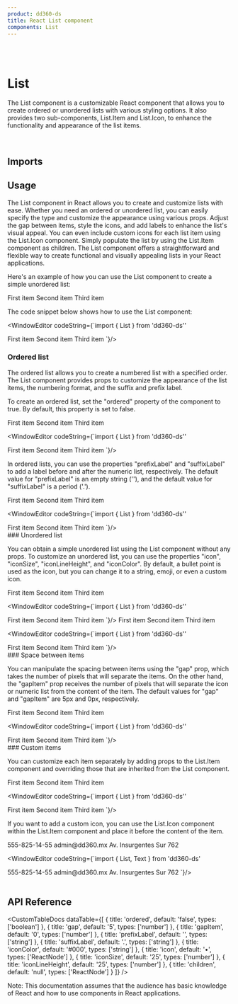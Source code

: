 ```yaml
---
product: dd360-ds
title: React List component
components: List
---
```


<br />
<br />

# <span name="floating-nav">List</span>

The List component is a customizable React component that allows you to create 
ordered or unordered lists with various styling options. It also provides two 
sub-components, List.Item and List.Icon, to enhance the functionality and appearance 
of the list items.

<br />

## <span name="floating-nav">Imports</span>

<WindowEditor codeString="import { List } from 'dd360-ds'" />
<WindowEditor codeString="import List from 'dd360-ds/List'" />

## <span name="floating-nav">Usage</span>

The List component in React allows you to create and customize lists with ease. Whether 
you need an ordered or unordered list, you can easily specify the type and customize the 
appearance using various props. Adjust the gap between items, style the icons, and add 
labels to enhance the list's visual appeal. You can even include custom icons for each 
list item using the List.Icon component. Simply populate the list by using the List.Item 
component as children. The List component offers a straightforward and flexible way to create 
functional and visually appealing lists in your React applications.

Here's an example of how you can use the List component to create a simple unordered list:

<ContainerComponentDoc>
  <List>
    <List.Item>First item</List.Item>
    <List.Item>Second item</List.Item>
    <List.Item>Third item</List.Item>
  </List>
</ContainerComponentDoc>

The code snippet below shows how to use the List component:

<WindowEditor
    codeString={`import { List } from 'dd360-ds''

<List>
    <List.Item>First item</List.Item>
    <List.Item>Second item</List.Item>
    <List.Item>Third item</List.Item>
</List>
`}/>

<br />

### <span name="floating-nav">Ordered list</span>

The ordered list allows you to create a numbered list with a specified order. The List component 
provides props to customize the appearance of the list items, the numbering format, and the suffix 
and prefix label.

To create an ordered list, set the "ordered" property of the component to true. By default, this 
property is set to false.

<ContainerComponentDoc>
  <List ordered>
    <List.Item>First item</List.Item>
    <List.Item>Second item</List.Item>
    <List.Item>Third item</List.Item>
  </List>
</ContainerComponentDoc>

<WindowEditor
    codeString={`import { List } from 'dd360-ds''

<List ordered>
    <List.Item>First item</List.Item>
    <List.Item>Second item</List.Item>
    <List.Item>Third item</List.Item>
</List>
`}/>

In ordered lists, you can use the properties "prefixLabel" and "suffixLabel" to add a label before and 
after the numeric list, respectively. The default value for "prefixLabel" is an empty string (''), and 
the default value for "suffixLabel" is a period ('.').

<ContainerComponentDoc>
  <List ordered prefixLabel='°' suffixLabel=')'>
    <List.Item>First item</List.Item>
    <List.Item>Second item</List.Item>
    <List.Item>Third item</List.Item>
  </List>
</ContainerComponentDoc>

<WindowEditor
    codeString={`import { List } from 'dd360-ds''

<List ordered prefixLabel='°' suffixLabel=')'>
    <List.Item>First item</List.Item>
    <List.Item>Second item</List.Item>
    <List.Item>Third item</List.Item>
</List>
`}/>

<br />
### <span name="floating-nav">Unordered list</span>

You can obtain a simple unordered list using the List component without any props. To customize an unordered 
list, you can use the properties "icon", "iconSize", "iconLineHeight", and "iconColor". By default, a bullet 
point is used as the icon, but you can change it to a string, emoji, or even a custom icon.

<ContainerComponentDoc>
  <List iconColor='#46A9CB'>
    <List.Item>First item</List.Item>
    <List.Item>Second item</List.Item>
    <List.Item>Third item</List.Item>
  </List>
</ContainerComponentDoc>

<WindowEditor
    codeString={`import { List } from 'dd360-ds''

<List iconColor='#46A9CB'>
    <List.Item>First item</List.Item>
    <List.Item>Second item</List.Item>
    <List.Item>Third item</List.Item>
</List>
`}/>

<ContainerComponentDoc>
  <List icon='🎸' iconSize={15} iconLineHeight={20}>
    <List.Item>First item</List.Item>
    <List.Item>Second item</List.Item>
    <List.Item>Third item</List.Item>
  </List>
</ContainerComponentDoc>

<WindowEditor
    codeString={`import { List } from 'dd360-ds''

<List icon='🎸' iconSize={15} iconLineHeight={20}>
    <List.Item>First item</List.Item>
    <List.Item>Second item</List.Item>
    <List.Item>Third item</List.Item>
</List>
`}/>

<br />
### <span name="floating-nav">Space between items</span>

You can manipulate the spacing between items using the "gap" prop, which takes the 
number of pixels that will separate the items. On the other hand, the "gapItem" prop 
receives the number of pixels that will separate the icon or numeric list from the 
content of the item. The default values for "gap" and "gapItem" are 5px and 0px, 
respectively.

<ContainerComponentDoc>
  <List gap={15} gapItem={15}>
    <List.Item>First item</List.Item>
    <List.Item>Second item</List.Item>
    <List.Item>Third item</List.Item>
  </List>
</ContainerComponentDoc>

<WindowEditor
    codeString={`import { List } from 'dd360-ds''

<List gap={15} gapItem={15}>
    <List.Item>First item</List.Item>
    <List.Item>Second item</List.Item>
    <List.Item>Third item</List.Item>
</List>
`}/>

<br />
### <span name="floating-nav">Custom items</span>

You can customize each item separately by adding props to the List.Item component and 
overriding those that are inherited from the List component.

<ContainerComponentDoc>
  <List iconColor='#46A9CB'>
    <List.Item iconSize={15} iconColor='#E765C4'>First item</List.Item>
    <List.Item iconColor='#A2E533'>Second item</List.Item>
    <List.Item iconSize={40}>Third item</List.Item>
  </List>
</ContainerComponentDoc>

<WindowEditor
    codeString={`import { List } from 'dd360-ds''

<List iconColor='#46A9CB'>
    <List.Item iconSize={15} iconColor='#E765C4'>First item</List.Item>
    <List.Item iconColor='#A2E533'>Second item</List.Item>
    <List.Item iconSize={40}>Third item</List.Item>
</List>
`}/>

If you want to add a custom icon, you can use the List.Icon component within the 
List.Item component and place it before the content of the item.

<ContainerComponentDoc>
  <List iconColor='#46A9CB' gapItem={10}>
    <List.Item>
      <List.Icon>
        <DynamicHeroIcon icon="PhoneIcon" className="w-5 h-5" />
      </List.Icon>
      <Text textMuted500>555-825-14-55</Text>
    </List.Item>
    <List.Item>
      <List.Icon>
        <DynamicHeroIcon icon="MailIcon" className="w-5 h-5" />
      </List.Icon>
      <Text textMuted500>admin@dd360.mx</Text>
    </List.Item>
    <List.Item>
      <List.Icon>
        <DynamicHeroIcon icon="LocationMarkerIcon" className="w-5 h-5" />
      </List.Icon>
      <Text textMuted500>Av. Insurgentes Sur 762</Text>
    </List.Item>
  </List>
</ContainerComponentDoc>

<WindowEditor
    codeString={`import { List, Text } from 'dd360-ds'

<List iconColor='#46A9CB' gapItem={10}>
    <List.Item>
      <List.Icon>
        <DynamicHeroIcon icon="PhoneIcon" className="w-5 h-5" />
      </List.Icon>
      <Text textMuted500>555-825-14-55</Text>
    </List.Item>
    <List.Item>
      <List.Icon>
        <DynamicHeroIcon icon="MailIcon" className="w-5 h-5" />
      </List.Icon>
      <Text textMuted500>admin@dd360.mx</Text>
    </List.Item>
    <List.Item>
      <List.Icon>
        <DynamicHeroIcon icon="LocationMarkerIcon" className="w-5 h-5" />
      </List.Icon>
      <Text textMuted500>Av. Insurgentes Sur 762</Text>
    </List.Item>
  </List>
`}/>

<br />
<br />

## <span name="floating-nav">API Reference</span>

<CustomTableDocs
  dataTable={[
    { title: 'ordered', default: 'false', types: ['boolean'] },
    { title: 'gap', default: '5', types: ['number'] },
    { title: 'gapItem', default: '0', types: ['number'] },
    { title: 'prefixLabel', default: '', types: ['string'] },
    { title: 'suffixLabel', default: '.', types: ['string'] },
    { title: 'iconColor', default: '#000', types: ['string'] },
    { title: 'icon', default: '•', types: ['ReactNode'] },
    { title: 'iconSize', default: '25', types: ['number'] },
    { title: 'iconLineHeight', default: '25', types: ['number'] },
    { title: 'children', default: 'null', types: ['ReactNode'] }
  ]}
/>

Note: This documentation assumes that the audience has basic knowledge of React
and how to use components in React applications.
